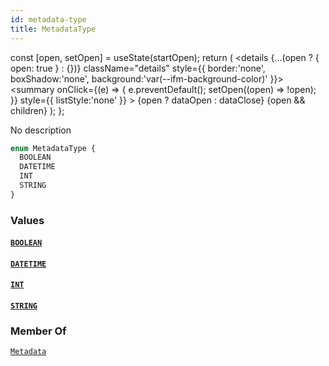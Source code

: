 ```yaml
---
id: metadata-type
title: MetadataType
---
```









  const [open, setOpen] = useState(startOpen);
  return (
    <details {...(open ? { open: true } : {})} className="details" style={{ border:'none', boxShadow:'none', background:'var(--ifm-background-color)' }}>
      <summary
        onClick={(e) => {
          e.preventDefault();
          setOpen((open) => !open);
        }}
        style={{ listStyle:'none' }}
      >
      {open ? dataOpen : dataClose}
      </summary>
      {open && children}
    </details>
  );
};








No description


```graphql
enum MetadataType {
  BOOLEAN
  DATETIME
  INT
  STRING
}
```




### Values

#### [`BOOLEAN`](#)  
> 
> 
> 
> 

#### [`DATETIME`](#)  
> 
> 
> 
> 

#### [`INT`](#)  
> 
> 
> 
> 

#### [`STRING`](#)  
> 
> 
> 
> 



### Member Of

[`Metadata`](/docs/api/types/objects/metadata)  <Badge class="badge badge--secondary" text="object"/>

